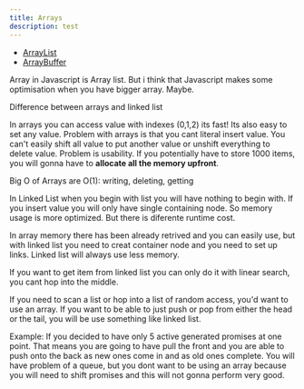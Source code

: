 ```yaml
---
title: Arrays
description: test
---
```


- [ArrayList](/algorithms/arrays/array-list)
- [ArrayBuffer](/algorithms/arrays/array-buffer)


<Callout>
  Array in Javascript is Array list. But i think that Javascript makes some optimisation when you have bigger array. Maybe.
</Callout>

Difference between arrays and linked list

In arrays you can access value with indexes (0,1,2) its fast!
Its also easy to set any value. 
Problem with arrays is that you cant literal insert value. You can't easily shift all value to put another value or unshift everything to delete value.
Problem is usability. If you potentially have to store 1000 items, you will gonna have to **allocate all the memory upfront**.

Big O of Arrays are O(1): writing, deleting, getting 

In Linked List 
when you begin with list you will have nothing to begin with. If you insert value you will only have single containing node. So memory usage is more optimized. But there is diferente runtime cost.

In array memory there has been already retrived and you can easily use, but with linked list you need to creat container node and you need to set up links.
Linked list will always use less memory.

If you want to get item from linked list you can only do it with linear search, you cant hop into the middle. 

If you need to scan a list or hop into a list of random access, you'd want to use an array. If you want to be able to just push or pop from either the head or the tail, you will be use something like linked list.

Example: 
If you decided to have only 5 active generated promises at one point. That means you are going to have pull the front and you are able to push onto the back as new ones come in and as old ones complete. You will have problem of a queue, but you dont want to be using an array because you will need to shift promises and this will not gonna perform very good.


